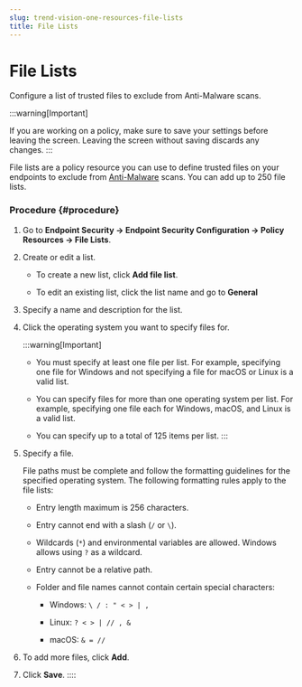 ```yaml
---
slug: trend-vision-one-resources-file-lists
title: File Lists
---
```

# File Lists

Configure a list of trusted files to exclude from Anti-Malware scans.

:::warning[Important]

If you are working on a policy, make sure to save your settings before leaving the screen. Leaving the screen without saving discards any changes.
:::

File lists are a policy resource you can use to define trusted files on your endpoints to exclude from [Anti-Malware](policies-anti-malware.mdx) scans. You can add up to 250 file lists.

### Procedure {#procedure}

1.  Go to **Endpoint Security → Endpoint Security Configuration → Policy Resources → File Lists**.

2.  Create or edit a list.

    - To create a new list, click **Add file list**.

    - To edit an existing list, click the list name and go to **General**

3.  Specify a name and description for the list.

4.  Click the operating system you want to specify files for.

    :::warning[Important]

    - You must specify at least one file per list. For example, specifying one file for Windows and not specifying a file for macOS or Linux is a valid list.

    - You can specify files for more than one operating system per list. For example, specifying one file each for Windows, macOS, and Linux is a valid list.

    - You can specify up to a total of 125 items per list.
    :::

5.  Specify a file.

    File paths must be complete and follow the formatting guidelines for the specified operating system. The following formatting rules apply to the file lists:

    - Entry length maximum is 256 characters.

    - Entry cannot end with a slash (`/` or `\`).

    - Wildcards (`*`) and environmental variables are allowed. Windows allows using `?` as a wildcard.

    - Entry cannot be a relative path.

    - Folder and file names cannot contain certain special characters:

      - Windows: `\ / : " < > | ,`

      - Linux: `? < > | // , &`

      - macOS: `& = //`

6.  To add more files, click **Add**.

7.  Click **Save**.
::::
